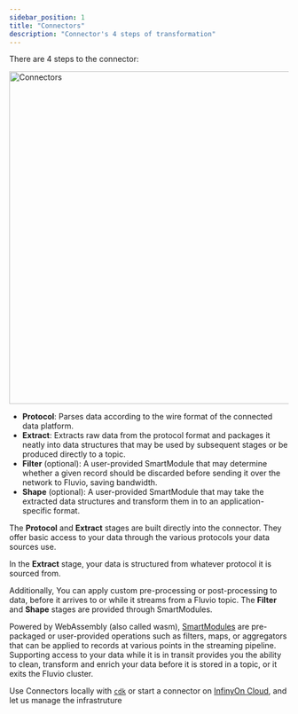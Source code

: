 ```yaml
---
sidebar_position: 1
title: "Connectors"
description: "Connector's 4 steps of transformation"
---
```


There are 4 steps to the connector:

<img src="/img/docs/references/connectors/smart-connectors-extra.svg"
     alt="Connectors"
     width="600px" />

- **Protocol**: Parses data according to the wire format of the connected data platform.
- **Extract**: Extracts raw data from the protocol format and packages it neatly into data structures
  that may be used by subsequent stages or be produced directly to a topic.
- **Filter** (optional): A user-provided SmartModule that may determine whether a given record
  should be discarded before sending it over the network to Fluvio, saving bandwidth.
- **Shape** (optional): A user-provided SmartModule that may take the extracted data structures and
  transform them in to an application-specific format.

The **Protocol** and **Extract** stages are built directly into the
connector. They offer basic access to your data through the various protocols your data sources use.

In the **Extract** stage, your data is structured from whatever protocol it is sourced from.

Additionally, You can apply custom pre-processing or post-processing to data, before it
arrives to or while it streams from a Fluvio topic. The **Filter** and **Shape** stages are provided through SmartModules.

Powered by WebAssembly (also called wasm), [SmartModules](/docs/fluvio/smartmodules) are pre-packaged or user-provided operations such as filters, maps, or aggregators that can be applied to records at various points in the streaming pipeline.
Supporting access to your data while it is in transit provides you the ability to clean, transform and enrich your data before it is stored in a topic, or it exits the Fluvio cluster.

Use Connectors locally with [`cdk`](/docs/connectors/how-to/development/cdk/introduction) or start a connector on [InfinyOn Cloud](https://infinyon.cloud), and let us manage the infrastruture
